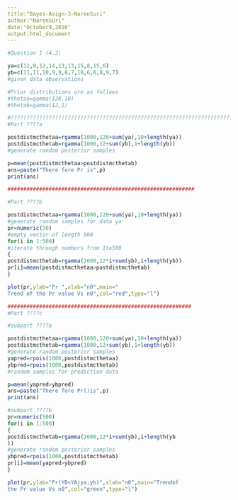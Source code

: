 ```yaml
---
title:"Bayes-Asign-3-NarenSuri"
author:"NarenSuri"
date:"October9,2016"
output:html_document
---
```



```r

#Question 1 (4.2)

ya=c(12,9,12,14,13,13,15,8,15,6)
yb=c(11,11,10,9,9,8,7,10,6,8,8,9,7)
#given data observations

#Prior distributions are as follows
#thetaa=gamma(120,10)
#thetab=gamma(12,1)

#????????????????????????????????????????????????????????????????????????????????????????????????????????????????????????????????????????????????????????????????????????????????????????????????????????????????????????????????????????????????????????
#Part ????a

postdistmcthetaa=rgamma(1000,120+sum(ya),10+length(ya))
postdistmcthetab=rgamma(1000,12+sum(yb),1+length(yb))
#generate random posterior samples

p=mean(postdistmcthetaa>postdistmcthetab)
ans=paste("There fore Pr is",p)
print(ans)

###########################################################

#Part ????b

postdistmcthetaa=rgamma(1000,120+sum(ya),10+length(ya))
#generate random samples for data ya
pr=numeric(50)
#empty vector of length 500
for(i in 1:500)
#iterate through numbers from 1to500
{
postdistmcthetab=rgamma(1000,12*i+sum(yb),i+length(yb))
pr[i]=mean(postdistmcthetaa>postdistmcthetab)
}

plot(pr,ylab="Pr ",xlab="n0",main="
Trend of the Pr value Vs n0",col="red",type="l")

##########################################################
#Part ????c

#subpart ????a

postdistmcthetaa=rgamma(1000,120+sum(ya),10+length(ya))
postdistmcthetab=rgamma(1000,12+sum(yb),1+length(yb))
#generate random posterior samples
yapred=rpois(1000,postdistmcthetaa)
ybpred=rpois(1000,postdistmcthetab)
#random samples for prediction data

p=mean(yapred>ybpred)
ans=paste("There fore Pr()is",p)
print(ans)

#subpart ????b
pr=numeric(500)
for(i in 1:500)
{
postdistmcthetab=rgamma(1000,12*i+sum(yb),i+length(yb
))
#generate random posterior samples
ybpred=rpois(1000,postdistmcthetab)
pr[i]=mean(yapred>ybpred)
}

plot(pr,ylab="Pr(YB<YAjya,yb)",xlab="n0",main="Trendof
the Pr value Vs n0",col="green",type="l")


```